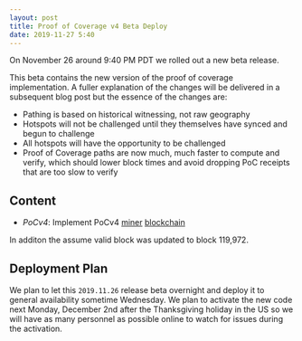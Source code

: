 ```yaml
---
layout: post
title: Proof of Coverage v4 Beta Deploy
date: 2019-11-27 5:40
---
```


On November 26 around 9:40 PM PDT we rolled out a new beta release.

This beta contains the new version of the proof of coverage implementation. A fuller explanation of
the changes will be delivered in a subsequent blog post but the essence of the changes are:

- Pathing is based on historical witnessing, not raw geography
- Hotspots will not be challenged until they themselves have synced and begun to challenge
- All hotspots will have the opportunity to be challenged
- Proof of Coverage paths are now much, much faster to compute and verify, which should lower block
  times and avoid dropping PoC receipts that are too slow to verify

## Content

- _PoCv4_: Implement PoCv4 [miner](https://github.com/helium/miner/pull/254)
  [blockchain](https://github.com/helium/blockchain-core/pull/257)

In additon the assume valid block was updated to block 119,972.

## Deployment Plan

We plan to let this `2019.11.26` release beta overnight and deploy it to general availability
sometime Wednesday. We plan to activate the new code next Monday, December 2nd after the
Thanksgiving holiday in the US so we will have as many personnel as possible online to watch for
issues during the activation.
